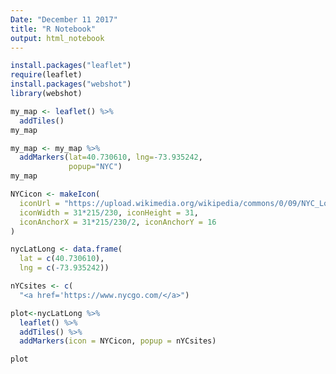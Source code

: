 ```yaml
---
Date: "December 11 2017"
title: "R Notebook"
output: html_notebook
---
```



```r
install.packages("leaflet")
require(leaflet)
install.packages("webshot")
library(webshot)

my_map <- leaflet() %>% 
  addTiles()
my_map

my_map <- my_map %>%
  addMarkers(lat=40.730610, lng=-73.935242, 
             popup="NYC")
my_map

NYCicon <- makeIcon(
  iconUrl = "https://upload.wikimedia.org/wikipedia/commons/0/09/NYC_Logo_Wolff_Olins.svg",
  iconWidth = 31*215/230, iconHeight = 31,
  iconAnchorX = 31*215/230/2, iconAnchorY = 16
)

nycLatLong <- data.frame(
  lat = c(40.730610),
  lng = c(-73.935242))

nYCsites <- c(
  "<a href='https://www.nycgo.com/</a>")

plot<-nycLatLong %>% 
  leaflet() %>%
  addTiles() %>%
  addMarkers(icon = NYCicon, popup = nYCsites)

plot
```

